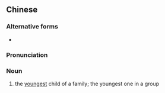 {{also|老么}}
==Chinese==
{{zh-forms|t2=老么}}

===Alternative forms===
* {{zh-l|老妖}}

===Pronunciation===
{{zh-pron
|m=lǎoyāo
|cat=n
}}

===Noun===
{{zh-noun}}

# the [[youngest]] child of a family; the youngest one in a group